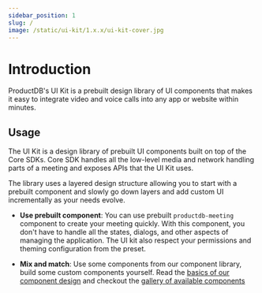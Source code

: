 ```yaml
---
sidebar_position: 1
slug: /
image: /static/ui-kit/1.x.x/ui-kit-cover.jpg
---
```


# Introduction

ProductDB's UI Kit is a prebuilt design library of UI components that makes it easy
to integrate video and voice calls into any app or website within minutes.

## Usage

The UI Kit is a design library of prebuilt UI components built on top of the
Core SDKs. Core SDK handles all the low-level media and network handling parts
of a meeting and exposes APIs that the UI Kit uses.

The library uses a layered design structure allowing you to start with a prebuilt component and slowly go down layers and add custom UI incrementally as your needs evolve.

- **Use prebuilt component**: You can use prebuilt `productdb-meeting` component to
  create your meeting quickly. With this component, you don't have to handle all
  the states, dialogs, and other aspects of managing the application. The UI kit
  also respect your permissions and theming configuration from the preset.

- **Mix and match**: Use some components from our component library, build some custom components yourself. Read the [basics of our component design](/angular-ui-kit/basics/components-basics) and checkout the [gallery of available components](/angular-ui-kit/components)

<head>
  <title>Angular UI Kit Introduction</title>
  <meta
    name="description"
    content="Discover the UI components available in ProductDB's Angular UI Kit with our comprehensive documentation."
  />
</head>
